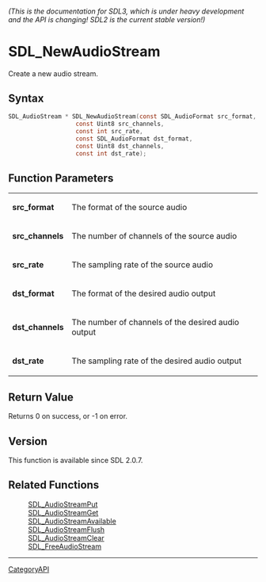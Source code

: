 ====== (This is the documentation for SDL3, which is under heavy development and the API is changing! SDL2 is the current stable version!) ======
= SDL_NewAudioStream =

Create a new audio stream.

== Syntax ==

<syntaxhighlight lang='c'>
SDL_AudioStream * SDL_NewAudioStream(const SDL_AudioFormat src_format,
                   const Uint8 src_channels,
                   const int src_rate,
                   const SDL_AudioFormat dst_format,
                   const Uint8 dst_channels,
                   const int dst_rate);
</syntaxhighlight>

== Function Parameters ==

{|
|'''src_format'''
|The format of the source audio
|-
|'''src_channels'''
|The number of channels of the source audio
|-
|'''src_rate'''
|The sampling rate of the source audio
|-
|'''dst_format'''
|The format of the desired audio output
|-
|'''dst_channels'''
|The number of channels of the desired audio output
|-
|'''dst_rate'''
|The sampling rate of the desired audio output
|}

== Return Value ==

Returns 0 on success, or -1 on error.

== Version ==

This function is available since SDL 2.0.7.

== Related Functions ==

:[[SDL_AudioStreamPut]]
:[[SDL_AudioStreamGet]]
:[[SDL_AudioStreamAvailable]]
:[[SDL_AudioStreamFlush]]
:[[SDL_AudioStreamClear]]
:[[SDL_FreeAudioStream]]

----
[[CategoryAPI]]



